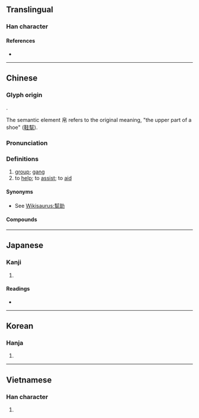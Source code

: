 {{character info/new}}
{{also|帮|幇}}
==Translingual==

===Han character===
{{Han char|rn=50|rad=巾|as=14|sn=17|four=44227|canj=GIHAB|ids=⿱封帛}}

====References====
* {{Han ref|kx=0337.230|dkj=09125|dj=0644.280|hdz=10756.150|uh=5E6B|ud=24171|bh=C0B0|bd=49328}}

----

==Chinese==
{{zh-forms|s=帮|alt=幇,幚}}

===Glyph origin===
{{Han etym}}
{{Han compound|封|帛|c1=p|c2=s|t2=silks|ls=psc}}.

The semantic element 帛 refers to the original meaning, "the upper part of a shoe" ([[鞋幫]]).

===Pronunciation===
{{zh-pron
|m=bāng
|m-s=bang1
|c=bong1
|h=pfs=pông
|mn=pang/qz,xm,zz:pong/png
|mn_note=pang/pong - literary; png - vernacular
|mn-t=bang1
|w=1paan
|mc=y
|oc=y
|ma=Zh-bang.ogg
|cat=n,v
}}

===Definitions===
{{zh-hanzi}}

# [[group]]; [[gang]]
# to [[help]]; to [[assist]]; to [[aid]]

====Synonyms====
* See [[Wikisaurus:幫助]]

====Compounds====
{{zh-der|幫別|幫口|幫伙|幫貧|幫閑|幫襯|幫兒|丐幫|一幫|幫寸|幫教|不幫襯|幫補|幫夥|幫嘴|幫凶|幫狗吃食|單幫|廣府幫|幫助|廝幫|幫手|幫虎吃食|幫閑鑽懶|幫門戶|幫興|幫腔|幫湊|幫懶鑽閑|幫忙|幫廚|幫套|幫匪|幫冬|幫傭|幫倒忙|幫個場子|幫住|幫亂|幫帖|告幫|客幫|大幫|大力幫忙|幫浦|在幫|四人幫|幫辦|幫會|幫班|幫工|幫丁|幫派|洪幫|搭幫|拉幫|相幫|撂地幫|牙幫骨|穿幫|清幫|腮幫子|青幫|船幫|紅幫|落地幫|訪山幫|黑幫|馬幫|行幫|走單幫|鞋幫|開幫|鑽懶幫閑|跑單幫}}

{{zh-cat|Elementary|Intermediate}}

----

==Japanese==

===Kanji===
{{ja-kanji|grade=|rs=巾14}}

# {{defn|lang=ja|sort=巾14}}

====Readings====
* {{ja-readings|on=[[ほう]] (hō)|kun=[[たすける]] (tasukeru)}}

----

==Korean==

===Hanja===
{{ko-hanja|hangeul=방|rv=bang|mr=pang}}

# {{defn|lang=ko|sort=巾14}}

----

==Vietnamese==

===Han character===
{{vi-hantu|[[bang]]|rs=巾14}}

# {{defn|lang=vi|sort=巾14}}
